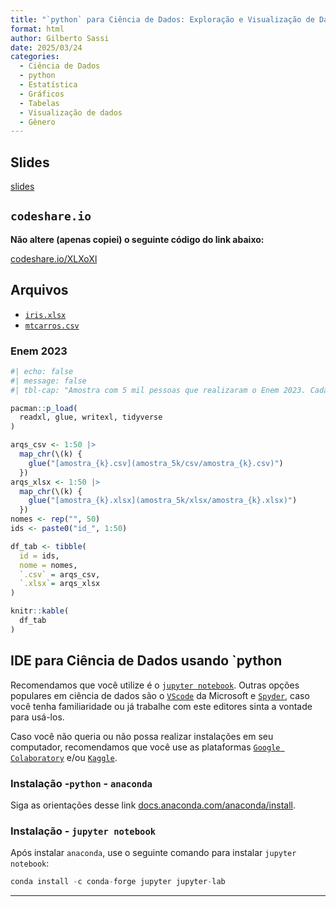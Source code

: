 ```yaml
---
title: "`python` para Ciência de Dados: Exploração e Visualização de Dados"
format: html
author: Gilberto Sassi
date: 2025/03/24
categories:
  - Ciência de Dados
  - python
  - Estatística
  - Gráficos
  - Tabelas
  - Visualização de dados
  - Gênero
---
```


## Slides

[slides](slides.html){target="_blank"}

## `codeshare.io`

**Não altere (apenas copiei) o seguinte código do link abaixo:**

[codeshare.io/XLXoXl](https://codeshare.io/XLXoXl){target="_blank"}

## Arquivos

* [`iris.xlsx`](iris.xlsx)
* [`mtcarros.csv`](mtcarros.csv)

### Enem 2023

```r
#| echo: false
#| message: false
#| tbl-cap: "Amostra com 5 mil pessoas que realizaram o Enem 2023. Cada participantes deste curso tem sua própria amostra."

pacman::p_load(
  readxl, glue, writexl, tidyverse
)

arqs_csv <- 1:50 |>
  map_chr(\(k) {
    glue("[amostra_{k}.csv](amostra_5k/csv/amostra_{k}.csv)")
  })
arqs_xlsx <- 1:50 |>
  map_chr(\(k) {
    glue("[amostra_{k}.xlsx](amostra_5k/xlsx/amostra_{k}.xlsx)")
  })
nomes <- rep("", 50)
ids <- paste0("id_", 1:50)

df_tab <- tibble(
  id = ids,
  nome = nomes,
  `.csv` = arqs_csv,
  `.xlsx`= arqs_xlsx
)

knitr::kable(
  df_tab
)
```


## IDE para Ciência de Dados usando `python

Recomendamos que você utilize é o [`jupyter notebook`](https://jupyter.org/install){target="_blank"}. Outras opções populares em ciência de dados são o [`VScode`](https://code.visualstudio.com/Download){target="_blank"} da Microsoft e [`Spyder`](https://www.spyder-ide.org/download/){target="_blank"}, caso você tenha familiaridade ou já trabalhe com este editores sinta a vontade para usá-los.

Caso você não queria ou não possa realizar instalações em seu computador, recomendamos que você use as plataformas [`Google Colaboratory`](https://colab.research.google.com/){target="_blank"} e/ou [`Kaggle`](https://www.kaggle.com/){target="_blank"}. 

### Instalação -`python` - `anaconda`

Siga as orientações desse link [docs.anaconda.com/anaconda/install](https://docs.anaconda.com/anaconda/install/).

### Instalação - `jupyter notebook`

Após instalar `anaconda`, use o seguinte comando para instalar `jupyter notebook`:

```python
conda install -c conda-forge jupyter jupyter-lab
```

---
